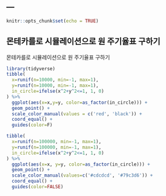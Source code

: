 ---
---

```r
knitr::opts_chunk$set(echo = TRUE)
```

## 몬테카를로 시뮬레이션으로 원 주기율표 구하기

몬테카를로 시뮬레이션으로 원 주기율표 구하기

```r
library(tidyverse)
tibble(
  x=runif(n=10000, min=-1, max=1),
  y=runif(n=10000, min=-1, max=1),
  in_circle=ifelse(x^2+y^2<=1, 1, 0)
) %>% 
  ggplot(aes(x=x,y=y, color=as_factor(in_circle))) +
  geom_point() +
  scale_color_manual(values = c('red', 'black')) +
  coord_equal() +
  guides(color=F)

tibble(
  x=runif(n=100000, min=-1, max=1),
  y=runif(n=100000, min=-1, max=1),
  in_circle=ifelse(x^2+y^2<=1, 1, 0)
) %>%
  ggplot(aes(x=x, y=y, color=as_factor(in_circle))) +
  geom_point() +
  scale_color_manual(values=c('#cdcdcd', '#79c3d6')) +
  coord_equal() +
  guides(color=FALSE)
```